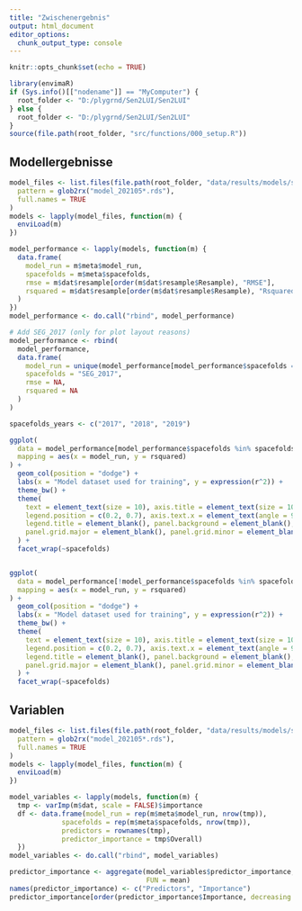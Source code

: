```yaml
---
title: "Zwischenergebnis"
output: html_document
editor_options: 
  chunk_output_type: console
---
```


```r
knitr::opts_chunk$set(echo = TRUE)

library(envimaR)
if (Sys.info()[["nodename"]] == "MyComputer") {
  root_folder <- "D:/plygrnd/Sen2LUI/Sen2LUI"
} else {
  root_folder <- "D:/plygrnd/Sen2LUI/Sen2LUI"
}
source(file.path(root_folder, "src/functions/000_setup.R"))
```


## Modellergebnisse

```r
model_files <- list.files(file.path(root_folder, "data/results/models/sat_met/"),
  pattern = glob2rx("model_202105*.rds"),
  full.names = TRUE
)
models <- lapply(model_files, function(m) {
  enviLoad(m)
})

model_performance <- lapply(models, function(m) {
  data.frame(
    model_run = m$meta$model_run,
    spacefolds = m$meta$spacefolds,
    rmse = m$dat$resample[order(m$dat$resample$Resample), "RMSE"],
    rsquared = m$dat$resample[order(m$dat$resample$Resample), "Rsquared"]#, predictor_group = meta$predictor_group
  )
})
model_performance <- do.call("rbind", model_performance)

# Add SEG_2017 (only for plot layout reasons)
model_performance <- rbind(
  model_performance,
  data.frame(
    model_run = unique(model_performance[model_performance$spacefolds == "AEG_2017", "model_run"]),
    spacefolds = "SEG_2017",
    rmse = NA,
    rsquared = NA
  )
)

spacefolds_years <- c("2017", "2018", "2019")

ggplot(
  data = model_performance[model_performance$spacefolds %in% spacefolds_years, ],
  mapping = aes(x = model_run, y = rsquared)
) +
  geom_col(position = "dodge") +
  labs(x = "Model dataset used for training", y = expression(r^2)) +
  theme_bw() +
  theme(
    text = element_text(size = 10), axis.title = element_text(size = 10), legend.text = element_text(size = 10),
    legend.position = c(0.2, 0.7), axis.text.x = element_text(angle = 90, hjust = 0.95, vjust = 0.2),
    legend.title = element_blank(), panel.background = element_blank(),
    panel.grid.major = element_blank(), panel.grid.minor = element_blank()
  ) +
  facet_wrap(~spacefolds)


ggplot(
  data = model_performance[!model_performance$spacefolds %in% spacefolds_years, ],
  mapping = aes(x = model_run, y = rsquared)
) +
  geom_col(position = "dodge") +
  labs(x = "Model dataset used for training", y = expression(r^2)) +
  theme_bw() +
  theme(
    text = element_text(size = 10), axis.title = element_text(size = 10), legend.text = element_text(size = 10),
    legend.position = c(0.2, 0.7), axis.text.x = element_text(angle = 90, hjust = 0.95, vjust = 0.2),
    legend.title = element_blank(), panel.background = element_blank(),
    panel.grid.major = element_blank(), panel.grid.minor = element_blank()
  ) +
  facet_wrap(~spacefolds)

```


## Variablen

```r
model_files <- list.files(file.path(root_folder, "data/results/models/sat_met/"),
  pattern = glob2rx("model_202105*.rds"),
  full.names = TRUE
)
models <- lapply(model_files, function(m) {
  enviLoad(m)
})

model_variables <- lapply(models, function(m) {
  tmp <- varImp(m$dat, scale = FALSE)$importance
  df <- data.frame(model_run = rep(m$meta$model_run, nrow(tmp)),
             spacefolds = rep(m$meta$spacefolds, nrow(tmp)),
             predictors = rownames(tmp),
             predictor_importance = tmp$Overall)
  })
model_variables <- do.call("rbind", model_variables)

predictor_importance <- aggregate(model_variables$predictor_importance, by = list(model_variables$predictors), 
                                  FUN = mean)
names(predictor_importance) <- c("Predictors", "Importance")
predictor_importance[order(predictor_importance$Importance, decreasing = TRUE), ]

```

